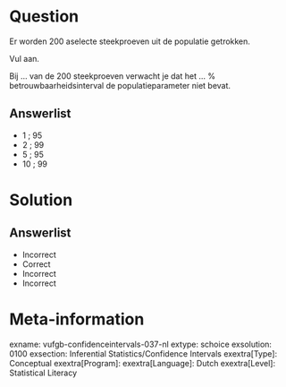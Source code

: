 Question
========
  
Er worden 200 aselecte steekproeven uit de populatie getrokken. 

Vul aan.

Bij ... van de 200 steekproeven verwacht je dat het ... % betrouwbaarheidsinterval de populatieparameter niet bevat. 

  
Answerlist
----------
* 1 ; 95
* 2 ; 99
* 5 ; 95
* 10  ; 99


Solution
========

Answerlist
----------
* Incorrect
* Correct
* Incorrect
* Incorrect

Meta-information
================
exname: vufgb-confidenceintervals-037-nl
extype: schoice
exsolution: 0100
exsection: Inferential Statistics/Confidence Intervals
exextra[Type]: Conceptual
exextra[Program]: 
exextra[Language]: Dutch
exextra[Level]: Statistical Literacy
